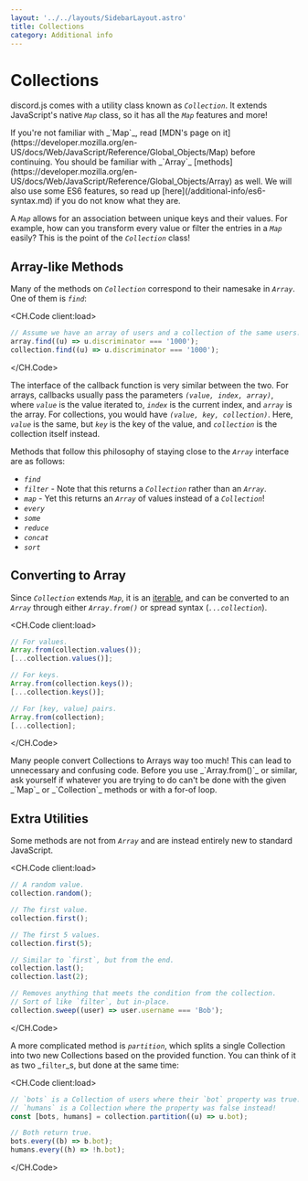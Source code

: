```yaml
---
layout: '../../layouts/SidebarLayout.astro'
title: Collections
category: Additional info
---
```



# Collections

discord.js comes with a utility class known as _`Collection`_.
It extends JavaScript's native _`Map`_ class, so it has all the _`Map`_ features and more!

<Alert title="Warning" type="warning">
	If you're not familiar with _`Map`_, read [MDN's page on
	it](https://developer.mozilla.org/en-US/docs/Web/JavaScript/Reference/Global_Objects/Map) before continuing. You
	should be familiar with _`Array`_
	[methods](https://developer.mozilla.org/en-US/docs/Web/JavaScript/Reference/Global_Objects/Array) as well. We will
	also use some ES6 features, so read up [here](/additional-info/es6-syntax.md) if you do not know what they are.
</Alert>

A _`Map`_ allows for an association between unique keys and their values.
For example, how can you transform every value or filter the entries in a _`Map`_ easily?
This is the point of the _`Collection`_ class!

## Array-like Methods

Many of the methods on _`Collection`_ correspond to their namesake in _`Array`_. One of them is _`find`_:

<CH.Code client:load>

```js
// Assume we have an array of users and a collection of the same users.
array.find((u) => u.discriminator === '1000');
collection.find((u) => u.discriminator === '1000');
```

</CH.Code>

The interface of the callback function is very similar between the two.
For arrays, callbacks usually pass the parameters _`(value, index, array)`_, where _`value`_ is the value iterated to,
_`index`_ is the current index, and _`array`_ is the array. For collections, you would have _`(value, key, collection)`_.
Here, _`value`_ is the same, but _`key`_ is the key of the value, and _`collection`_ is the collection itself instead.

Methods that follow this philosophy of staying close to the _`Array`_ interface are as follows:

- _`find`_
- _`filter`_ - Note that this returns a _`Collection`_ rather than an _`Array`_.
- _`map`_ - Yet this returns an _`Array`_ of values instead of a _`Collection`_!
- _`every`_
- _`some`_
- _`reduce`_
- _`concat`_
- _`sort`_

## Converting to Array

Since _`Collection`_ extends _`Map`_, it is an [iterable](https://developer.mozilla.org/en-US/docs/Web/JavaScript/Reference/Iteration_protocols), and can be converted to an _`Array`_ through either _`Array.from()`_ or spread syntax (_`...collection`_).

<CH.Code client:load>

```js
// For values.
Array.from(collection.values());
[...collection.values()];

// For keys.
Array.from(collection.keys());
[...collection.keys()];

// For [key, value] pairs.
Array.from(collection);
[...collection];
```

</CH.Code>

<Alert title="Warning" type="warning">
	Many people convert Collections to Arrays way too much! This can lead to unnecessary and confusing code. Before you
	use _`Array.from()`_ or similar, ask yourself if whatever you are trying to do can't be done with the given _`Map`_ or
	_`Collection`_ methods or with a for-of loop.
</Alert>

## Extra Utilities

Some methods are not from _`Array`_ and are instead entirely new to standard JavaScript.

<CH.Code client:load>

```js
// A random value.
collection.random();

// The first value.
collection.first();

// The first 5 values.
collection.first(5);

// Similar to `first`, but from the end.
collection.last();
collection.last(2);

// Removes anything that meets the condition from the collection.
// Sort of like `filter`, but in-place.
collection.sweep((user) => user.username === 'Bob');
```

</CH.Code>

A more complicated method is _`partition`_, which splits a single Collection into two new Collections based on the provided function.
You can think of it as two \_`filter`\_s, but done at the same time:

<CH.Code client:load>

```js
// `bots` is a Collection of users where their `bot` property was true.
// `humans` is a Collection where the property was false instead!
const [bots, humans] = collection.partition((u) => u.bot);

// Both return true.
bots.every((b) => b.bot);
humans.every((h) => !h.bot);
```

</CH.Code>
